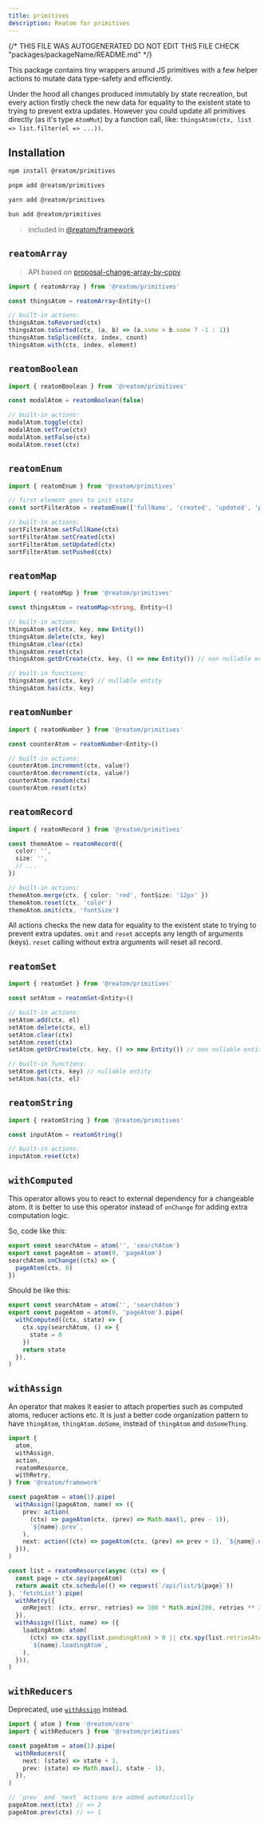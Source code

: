 ```yaml
---
title: primitives
description: Reatom for primitives
---
```


{/* THIS FILE WAS AUTOGENERATED
DO NOT EDIT THIS FILE 
CHECK "packages/packageName/README.md" */}



This package contains tiny wrappers around JS primitives with a few helper actions to mutate data type-safety and efficiently.

Under the hood all changes produced immutably by state recreation, but every action firstly check the new data for equality to the existent state to trying to prevent extra updates. However you could update all primitives directly (as it's type `AtomMut`) by a function call, like: `thingsAtom(ctx, list => list.filter(el => ...))`.

## Installation

<Tabs>
<TabItem label="npm">

  ```sh
npm install @reatom/primitives
  ```

</TabItem>
<TabItem label="pnpm">

  ```sh
pnpm add @reatom/primitives
  ```

</TabItem>
<TabItem label="yarn">

  ```sh
yarn add @reatom/primitives
  ```

</TabItem>
<TabItem label="bun">

  ```sh
bun add @reatom/primitives
  ```

</TabItem>
</Tabs>

> included in [@reatom/framework](/package/framework)


## `reatomArray`

> API based on [proposal-change-array-by-copy](https://github.com/tc39/proposal-change-array-by-copy)

```ts
import { reatomArray } from '@reatom/primitives'

const thingsAtom = reatomArray<Entity>()

// built-in actions:
thingsAtom.toReversed(ctx)
thingsAtom.toSorted(ctx, (a, b) => (a.some > b.some ? -1 : 1))
thingsAtom.toSpliced(ctx, index, count)
thingsAtom.with(ctx, index, element)
```

## `reatomBoolean`

```ts
import { reatomBoolean } from '@reatom/primitives'

const modalAtom = reatomBoolean(false)

// built-in actions:
modalAtom.toggle(ctx)
modalAtom.setTrue(ctx)
modalAtom.setFalse(ctx)
modalAtom.reset(ctx)
```

## `reatomEnum`

```ts
import { reatomEnum } from '@reatom/primitives'

// first element goes to init state
const sortFilterAtom = reatomEnum(['fullName', 'created', 'updated', 'pushed'])

// built-in actions:
sortFilterAtom.setFullName(ctx)
sortFilterAtom.setCreated(ctx)
sortFilterAtom.setUpdated(ctx)
sortFilterAtom.setPushed(ctx)
```

## `reatomMap`

```ts
import { reatomMap } from '@reatom/primitives'

const thingsAtom = reatomMap<string, Entity>()

// built-in actions:
thingsAtom.set(ctx, key, new Entity())
thingsAtom.delete(ctx, key)
thingsAtom.clear(ctx)
thingsAtom.reset(ctx)
thingsAtom.getOrCreate(ctx, key, () => new Entity()) // non nullable entity

// built-in functions:
thingsAtom.get(ctx, key) // nullable entity
thingsAtom.has(ctx, key)
```

## `reatomNumber`

```ts
import { reatomNumber } from '@reatom/primitives'

const counterAtom = reatomNumber<Entity>()

// built-in actions:
counterAtom.increment(ctx, value?)
counterAtom.decrement(ctx, value?)
counterAtom.random(ctx)
counterAtom.reset(ctx)
```

## `reatomRecord`

```ts
import { reatomRecord } from '@reatom/primitives'

const themeAtom = reatomRecord({
  color: '',
  size: '',
  // ...
})

// built-in actions:
themeAtom.merge(ctx, { color: 'red', fontSize: '12px' })
themeAtom.reset(ctx, 'color')
themeAtom.omit(ctx, 'fontSize')
```

All actions checks the new data for equality to the existent state to trying to prevent extra updates. `omit` and `reset` accepts any length of arguments (keys). `reset` calling without extra arguments will reset all record.

## `reatomSet`

```ts
import { reatomSet } from '@reatom/primitives'

const setAtom = reatomSet<Entity>()

// built-in actions:
setAtom.add(ctx, el)
setAtom.delete(ctx, el)
setAtom.clear(ctx)
setAtom.reset(ctx)
setAtom.getOrCreate(ctx, key, () => new Entity()) // non nullable entity

// built-in functions:
setAtom.get(ctx, key) // nullable entity
setAtom.has(ctx, el)
```

## `reatomString`

```ts
import { reatomString } from '@reatom/primitives'

const inputAtom = reatomString()

// built-in actions:
inputAtom.reset(ctx)
```

## `withComputed`

This operator allows you to react to external dependency for a changeable atom. It is better to use this operator instead of `onChange` for adding extra computation logic.

So, code like this:

```ts
export const searchAtom = atom('', 'searchAtom')
export const pageAtom = atom(0, 'pageAtom')
searchAtom.onChange((ctx) => {
  pageAtom(ctx, 0)
})
```

Should be like this:

```ts
export const searchAtom = atom('', 'searchAtom')
export const pageAtom = atom(0, 'pageAtom').pipe(
  withComputed((ctx, state) => {
    ctx.spy(searchAtom, () => {
      state = 0
    })
    return state
  }),
)
```

## `withAssign`

An operator that makes it easier to attach properties such as computed atoms, reducer actions etc. It is just a better code organization pattern to have `thingAtom`, `thingAtom.doSome`, instead of `thingAtom` and `doSomeThing`.

```ts
import {
  atom,
  withAssign,
  action,
  reatomResource,
  withRetry,
} from '@reatom/framework'

const pageAtom = atom(1).pipe(
  withAssign((pageAtom, name) => ({
    prev: action(
      (ctx) => pageAtom(ctx, (prev) => Math.max(1, prev - 1)),
      `${name}.prev`,
    ),
    next: action((ctx) => pageAtom(ctx, (prev) => prev + 1), `${name}.next`),
  })),
)

const list = reatomResource(async (ctx) => {
  const page = ctx.spy(pageAtom)
  return await ctx.schedule(() => request(`/api/list/${page}`))
}, 'fetchList').pipe(
  withRetry({
    onReject: (ctx, error, retries) => 100 * Math.min(200, retries ** 3),
  }),
  withAssign((list, name) => ({
    loadingAtom: atom(
      (ctx) => ctx.spy(list.pendingAtom) > 0 || ctx.spy(list.retriesAtom) > 0,
      `${name}.loadingAtom`,
    ),
  })),
)
```

## `withReducers`

Deprecated, use [`withAssign`](#withassign) instead.

```ts
import { atom } from '@reatom/core'
import { withReducers } from '@reatom/primitives'

const pageAtom = atom(1).pipe(
  withReducers({
    next: (state) => state + 1,
    prev: (state) => Math.max(1, state - 1),
  }),
)

// `prev` and `next` actions are added automatically
pageAtom.next(ctx) // => 2
pageAtom.prev(ctx) // => 1
```
